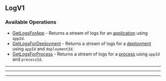 
## LogV1

### Available Operations

* [GetLogsForApp](/resources/logv1/get_logs_for_app) - Returns a stream of logs for an [application](https://hathora.dev/docs/concepts/hathora-entities#application) using `appId`.
* [GetLogsForDeployment](/resources/logv1/get_logs_for_deployment) - Returns a stream of logs for a [deployment](https://hathora.dev/docs/concepts/hathora-entities#deployment) using `appId` and `deploymentId`.
* [GetLogsForProcess](/resources/logv1/get_logs_for_process) - Returns a stream of logs for a [process](https://hathora.dev/docs/concepts/hathora-entities#process) using `appId` and `processId`.

---
<GetLogsForApp />

---
<GetLogsForDeployment />

---
<GetLogsForProcess />
